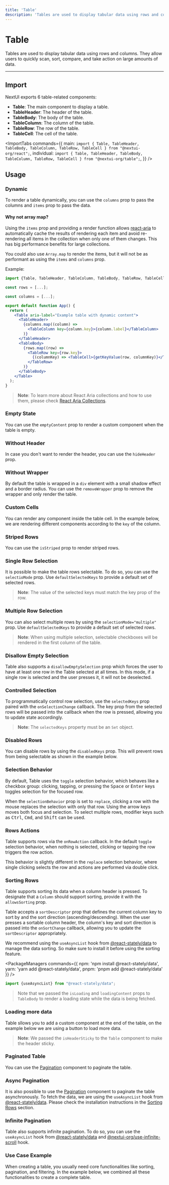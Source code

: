 ```yaml
---
title: 'Table'
description: 'Tables are used to display tabular data using rows and columns. They allow users to quickly scan, sort, compare, and take action on large amounts of data.'
---
```



# Table

Tables are used to display tabular data using rows and columns. They allow users to quickly scan, sort, compare, and take action on large amounts of data.
<ComponentLinks component="table" reactHook="useTable" />

---

## Import

NextUI exports 6 table-related components:

- **Table**: The main component to display a table.
- **TableHeader**: The header of the table.
- **TableBody**: The body of the table.
- **TableColumn**: The column of the table.
- **TableRow**: The row of the table.
- **TableCell**: The cell of the table.

<ImportTabs
  commands={{
    main: `import {
  Table,
  TableHeader,
  TableBody,
  TableColumn,
  TableRow,
  TableCell
} from "@nextui-org/react";`,
    individual:
      `import {
  Table,
  TableHeader,
  TableBody,
  TableColumn,
  TableRow,
  TableCell
} from "@nextui-org/table";`,
  }}
/>

## Usage

<CodeDemo title="Usage" files={tableContent.usage} />

### Dynamic

To render a table dynamically, you can use the `columns` prop to pass the columns and `items` prop to pass the data.

<CodeDemo title="Dynamic" files={tableContent.dynamic} />

#### Why not array map?

Using the `items` prop and providing a render function allows [react-aria](https://react-spectrum.adobe.com/react-aria/index.html) 
to automatically cache the results of rendering each item and avoid re-rendering all items in the 
collection when only one of them changes. This has big performance benefits for large 
collections.

You could also use `Array.map` to render the items, but it will not be as performant as using the `items` and `columns` prop.

Example:

```jsx
import {Table, TableHeader, TableColumn, TableBody, TableRow, TableCell, getKeyValue} from "@nextui-org/react";

const rows = [...];

const columns = [...];

export default function App() {
  return (
    <Table aria-label="Example table with dynamic content">
      <TableHeader>
        {columns.map((column) =>
          <TableColumn key={column.key}>{column.label}</TableColumn>
        )}
      </TableHeader>
      <TableBody>
        {rows.map((row) =>
          <TableRow key={row.key}>
            {(columnKey) => <TableCell>{getKeyValue(row, columnKey)}</TableCell>}
          </TableRow>
        )}
      </TableBody>
    </Table>
  );
}
```

> **Note**: To learn more about React Aria collections and how to use them, please check [React Aria Collections](https://react-spectrum.adobe.com/react-stately/collections.html).

 
### Empty State

You can use the `emptyContent` prop to render a custom component when the table is empty.

<CodeDemo title="Empty State" highlightedLines="11" files={tableContent.empty} />

### Without Header

In case you don't want to render the header, you can use the `hideHeader` prop.

<CodeDemo title="Without Header" files={tableContent.withoutHeader} />


### Without Wrapper

By default the table is wrapped in a `div` element with a small shadow effect and a border radius. 
You can use the `removeWrapper` prop to remove the wrapper and only render the table.

<CodeDemo title="Without Wrapper" files={tableContent.withoutWrapper} />

### Custom Cells

You can render any component inside the table cell. In the example below, we are rendering different components according to the `key` of the column.

<CodeDemo title="Custom Cells" files={tableContent.customCells} />


### Striped Rows

You can use the `isStriped` prop to render striped rows.

<CodeDemo title="Striped Rows" files={tableContent.striped} />

### Single Row Selection

It is possible to make the table rows selectable. To do so, you can use the `selectioMode` prop. Use `defaultSelectedKeys` to 
provide a default set of selected rows. 

<CodeDemo title="Single Row Selection" files={tableContent.singleSelection} />

> **Note**: The value of the selected keys must match the key prop of the row.

### Multiple Row Selection

You can also select multiple rows by using the `selectionMode="multiple"` prop. Use `defaultSelectedKeys` to
provide a default set of selected rows.

<CodeDemo title="Multiple Row Selection" files={tableContent.multipleSelection} />

> **Note**: When using multiple selection, selectable checkboxes will be rendered in the first column of the table.

### Disallow Empty Selection

Table also supports a `disallowEmptySelection` prop which forces the user to have at least one
row in the Table selected at all times. In this mode, if a single row is selected and the 
user presses it, it will not be deselected.

<CodeDemo title="Disallow Empty Selection" files={tableContent.disallowEmptySelection} />

### Controlled Selection

To programmatically control row selection, use the `selectedKeys` prop paired with the `onSelectionChange` callback.
The key prop from the selected rows will be passed into the callback when the row is pressed, allowing you to update state accordingly.

<CodeDemo title="Controlled Selection" files={tableContent.controlledSelection} />

> **Note**: The `selectedKeys` property must be an `Set` object.


### Disabled Rows

You can disable rows by using the `disabledKeys` prop. This will prevent rows from being 
selectable as shown in the example below.

<CodeDemo title="Disabled Rows" files={tableContent.disabledRows} />

### Selection Behavior

By default, Table uses the `toggle` selection behavior, which behaves like a checkbox group: 
clicking, tapping, or pressing the <Kbd>Space</Kbd> or <Kbd>Enter</Kbd> keys toggles selection for the focused row. 

When the `selectionBehavior` prop is set to `replace`, clicking a row with the mouse replaces
the selection with only that row. Using the arrow keys moves both focus and selection. 
To select multiple rows, modifier keys such as <Kbd>Ctrl</Kbd>, <Kbd>Cmd</Kbd>, and <Kbd>Shift</Kbd> can be used.

<CodeDemo title="Selection Behavior" files={tableContent.selectionBehavior} />

### Rows Actions

Table supports rows via the `onRowAction` callback. In the default `toggle` selection 
behavior, when nothing is selected, clicking or tapping the row triggers the row action.

This behavior is slightly different in the `replace` selection behavior, where single 
clicking selects the row and actions are performed via double click. 

<CodeDemo title="Rows Actions" files={tableContent.rowActions} />


### Sorting Rows

Table supports sorting its data when a column header is pressed. To designate that a `Column`
should support sorting, provide it with the `allowsSorting` prop. 

Table accepts a `sortDescriptor` prop that defines the current column key to sort by 
and the sort direction (ascending/descending). When the user presses a sortable column 
header, the column's key and sort direction is passed into the `onSortChange` callback, 
allowing you to update the `sortDescriptor` appropriately.

We recommend using the `useAsyncList` hook from [@react-stately/data](https://react-spectrum.adobe.com/react-stately/useAsyncList.html) to manage the data sorting. So make
sure to install it before using the sorting feature.

<PackageManagers
  commands={{
    npm: 'npm install @react-stately/data',
    yarn: 'yarn add @react-stately/data',
    pnpm: 'pnpm add @react-stately/data'
  }}
/>

```jsx
import {useAsyncList} from "@react-stately/data";
```

<CodeDemo 
  asIframe
  title="Sorting Rows"
  resizeEnabled={false}
  files={tableContent.sorting} 
  previewHeight="520px"
  iframeSrc="/examples/table/sorting"
/>

> Note that we passed the `isLoading` and `loadingContent` props to `TableBody` to 
> render a loading state while the data is being fetched.


### Loading more data

Table sllows you to add a custom component at the end of the table, on the example below we are 
using a button to load more data.

<CodeDemo 
  asIframe
  title="Loading more data"
  resizeEnabled={false}
  files={tableContent.loadMore}
  highlightedLines="36-45"
  previewHeight="620px"
  iframeSrc="/examples/table/load-more"
/>

> **Note**: We passed the `isHeaderSticky` to the `Table` component to make the header sticky.

### Paginated Table

You can use the [Pagination](/components/pagination) component to paginate the table.

<CodeDemo 
  title="Paginated Table"
  files={tableContent.paginated}
/>

### Async Pagination

It is also possible to use the [Pagination](/components/pagination) component to paginate the table asynchronously. To fetch the data, we are using the `useAsyncList` hook from [@react-stately/data](https://react-spectrum.adobe.com/react-stately/useAsyncList.html).
Please check the installation instructions in the [Sorting Rows](#sorting-rows) section.

<CodeDemo 
  asIframe
  title="Async Paginated Table"
  resizeEnabled={false}
  files={tableContent.asyncPagination}
  previewHeight="600px"
  iframeSrc="/examples/table/async-pagination"
/>


### Infinite Pagination

Table also supports infinite pagination. To do so, you can use the `useAsyncList` hook from [@react-stately/data](https://react-spectrum.adobe.com/react-stately/useAsyncList.html) and 
[@nextui-org/use-infinite-scroll](https://www.npmjs.com/package/@nextui-org/use-infinite-scroll) hook.

<CodeDemo 
  asIframe
  title="Infinite Paginated Table"
  resizeEnabled={false}
  files={tableContent.infinitePagination}
  previewHeight="620px"
  iframeSrc="/examples/table/infinite-pagination"
/>


### Use Case Example

When creating a table, you usually need core functionalities like sorting, pagination, and filtering. In the 
example below, we combined all these functionalities to create a complete table.

<CodeDemo 
  asIframe
  title="Table use Case Example"
  resizeEnabled={false}
  files={tableContent.useCase}
  previewHeight="624px"
  iframeSrc="/examples/table/use-case"
/>